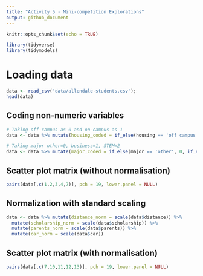 ```yaml
---
title: "Activity 5 - Mini-competition Explorations"
output: github_document
---
```


```r
knitr::opts_chunk$set(echo = TRUE)
```

```r
library(tidyverse)
library(tidymodels)
```


# Loading data
```r
data <- read_csv('data/allendale-students.csv');
head(data)
```

## Coding non-numeric variables

```r
# Taking off-campus as 0 and on-campus as 1
data <- data %>% mutate(housing_coded = if_else(housing == 'off campus', 0, 1))

# Taking major other=0, business=1, STEM=2
data <- data %>% mutate(major_coded = if_else(major == 'other', 0, if_else(major == 'business', 1, 2)))
```
## Scatter plot matrix (without normalisation)

```r
pairs(data[,c(1,2,3,4,7)], pch = 19, lower.panel = NULL)

```
## Normalization with standard scaling

```r
data <- data %>% mutate(distance_norm = scale(data$distance)) %>%
  mutate(scholarship_norm = scale(data$scholarship)) %>%
  mutate(parents_norm = scale(data$parents)) %>%
  mutate(car_norm = scale(data$car))
```

## Scatter plot matrix (with normalisation)
```r
pairs(data[,c(7,10,11,12,13)], pch = 19, lower.panel = NULL)
```

